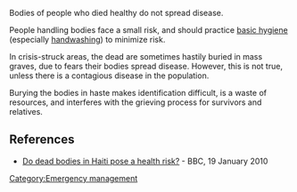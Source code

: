 Bodies of people who died healthy do not spread disease.

People handling bodies face a small risk, and should practice [[basic hygiene]] (especially [[handwashing]]) to minimize risk.

In crisis-struck areas, the dead are sometimes hastily buried in mass graves, due to fears their bodies spread disease. However, this is not true, unless there is a contagious disease in the population. 

Burying the bodies in haste makes identification difficult, is a waste of resources, and interferes with the grieving process for survivors and relatives.

== References ==
* [http://news.bbc.co.uk/2/hi/uk_news/magazine/8465464.stm Do dead bodies in Haiti pose a health risk?] - BBC, 19 January 2010

{{stub}}

[[Category:Emergency management]]